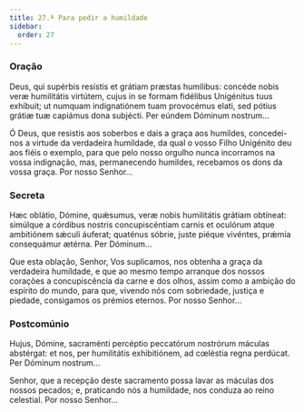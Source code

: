 ```yaml
---
title: 27.ª Para pedir a humildade
sidebar:
  order: 27
---
```


### Oração

<div class="side-by-side not-content">

Deus, qui supérbis resístis et grátiam præstas humílibus: concéde nobis veræ humilitátis virtútem, cujus in se formam fidélibus Unigénitus tuus exhíbuit; ut numquam indignatiónem tuam provocémus elati, sed pótius grátiæ tuæ capiámus dona subjécti. Per eúndem Dóminum nostrum...

Ó Deus, que resistis aos soberbos e dais a graça aos humildes, concedei-nos a virtude da verdadeira humildade, da qual o vosso Filho Unigénito deu aos fiéis o exemplo, para que pelo nosso orgulho nunca incorramos na vossa indignação, mas, permanecendo humildes, recebamos os dons da vossa graça. Por nosso Senhor...

</div>

### Secreta

<div class="side-by-side not-content">

Hæc oblátio, Dómine, quǽsumus, veræ nobis humilitátis grátiam obtíneat: simúlque a córdibus nostris concupiscéntiam carnis et oculórum atque ambitiónem sǽculi áuferat; quaténus sóbrie, juste piéque vivéntes, prǽmia consequámur ætérna. Per Dóminum...

Que esta oblação, Senhor, Vos suplicamos, nos obtenha a graça da verdadeira humildade, e que ao mesmo tempo arranque dos nossos corações a concupiscência da carne e dos olhos, assim como a ambição do espírito do mundo, para que, vivendo nós com sobriedade, justiça e piedade, consigamos os prémios eternos. Por nosso Senhor...

</div>

### Postcomúnio

<div class="side-by-side not-content">

Hujus, Dómine, sacraménti percéptio peccatórum nostrórum máculas abstérgat: et nos, per humilitátis exhibitiónem, ad cœléstia regna perdúcat. Per Dóminum nostrum...

Senhor, que a recepção deste sacramento possa lavar as máculas dos nossos pecados; e, praticando nós a humildade, nos conduza ao reino celestial. Por nosso Senhor...

</div>
